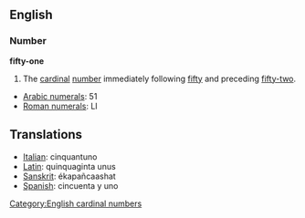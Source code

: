 == English ==
=== Number ===
'''fifty-one'''

#The [[cardinal]] [[number]] immediately following [[fifty]] and preceding [[fifty-two]].

*[[w:Arabic Numerals|Arabic numerals]]: 51
*[[w:Roman numerals|Roman numerals]]: LI
 
==Translations==
*[[Italian]]: cinquantuno
*[[Latin]]: quinquaginta unus
*[[Sanskrit]]: ékapañcaashat
*[[Spanish]]: cincuenta y uno

[[Category:English cardinal numbers]]